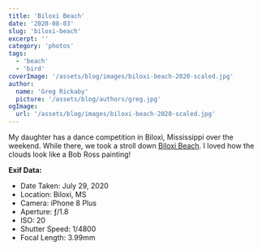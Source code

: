 ```yaml
---
title: 'Biloxi Beach'
date: '2020-08-03'
slug: 'biloxi-beach'
excerpt: ''
category: 'photos'
tags:
  - 'beach'
  - 'bird'
coverImage: '/assets/blog/images/biloxi-beach-2020-scaled.jpg'
author:
  name: 'Greg Rickaby'
  picture: '/assets/blog/authors/greg.jpg'
ogImage:
  url: '/assets/blog/images/biloxi-beach-2020-scaled.jpg'
---
```


My daughter has a dance competition in Biloxi, Mississippi over the weekend. While there, we took a stroll down [Biloxi Beach](https://www.tripadvisor.co.uk/Attraction_Review-g43686-d6561286-Reviews-Biloxi_Beach-Biloxi_Mississippi.html). I loved how the clouds look like a Bob Ross painting!

**Exif Data:**

- Date Taken: July 29, 2020
- Location: Biloxi, MS
- Camera: iPhone 8 Plus
- Aperture: ƒ/1.8
- ISO: 20
- Shutter Speed: 1/4800
- Focal Length: 3.99mm
